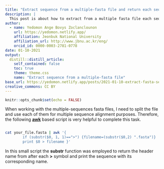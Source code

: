 ```yaml
---
title: "Extract sequence from a multiple-fasta file and return each sequence with the corresponding name"
description: |
  This post is about how to extract from a multiple fasta file each sequence with the corresponding header
author:
  - name: Yedomon Ange Bovys Zoclanclounon
    url: https://yedomon.netlify.app/
    affiliation: Jeonbuk National University
    affiliation_url: http://www.jbnu.ac.kr/eng/
    orcid_id: 0000-0003-2781-0778
date: 01-10-2021
output:
  distill::distill_article:
    self_contained: false
    toc: true
    theme: theme.css
    name: "Extract sequence from a multiple-fasta file"
base_url: https://yedomon.netlify.app/posts/2021-01-10-extract-fasta-sequence-from-a-multiple-fasta-file/
creative_commons: CC BY
---
```



```r
knitr::opts_chunk$set(echo = FALSE)
```

When working with the multiple-sequences fasta files, I need to split the file and use each of them for multiple sequence alignment purposes. Therefore, the following [**awk**](https://www.gnu.org/software/gawk/manual/gawk.html) based script is very helpful to complete this task.


```bash

cat your_file.fasta | awk '{
        if (substr($0, 1, 1)==">") {filename=(substr($0,2) ".fasta")}
        print $0 > filename }'


```


In this small script the **substr** function was employed to return the header name from after each **>** symbol and print the sequence with its corresponding name. 





